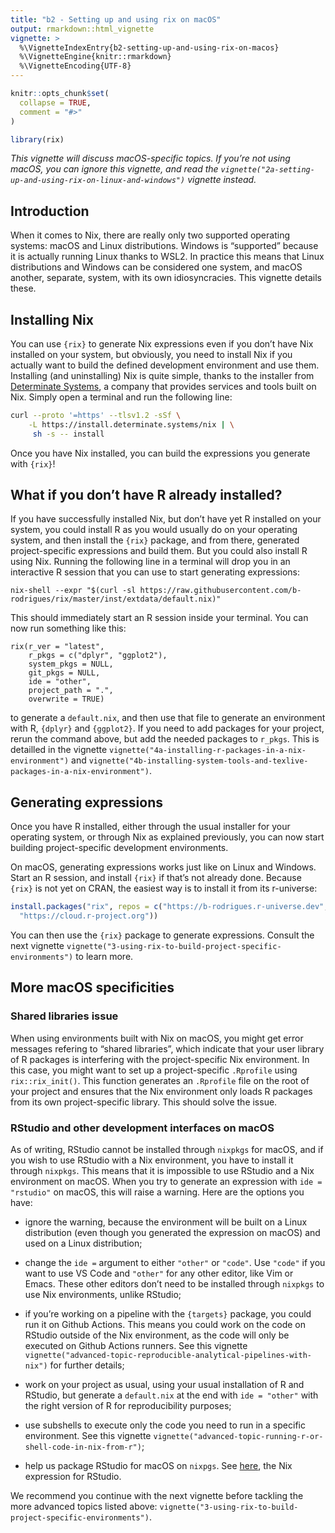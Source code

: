 ```yaml
---
title: "b2 - Setting up and using rix on macOS"
output: rmarkdown::html_vignette
vignette: >
  %\VignetteIndexEntry{b2-setting-up-and-using-rix-on-macos}
  %\VignetteEngine{knitr::rmarkdown}
  %\VignetteEncoding{UTF-8}
---
```


```r
knitr::opts_chunk$set(
  collapse = TRUE,
  comment = "#>"
)
```

```r
library(rix)
```

<!-- WARNING - This vignette is generated by {fusen} from dev/2b-macos.Rmd: do not edit by hand -->

*This vignette will discuss macOS-specific topics. If you're not using macOS, you
can ignore this vignette, and read the 
`vignette("2a-setting-up-and-using-rix-on-linux-and-windows")`
vignette instead.*


## Introduction

When it comes to Nix, there are really only two supported operating systems: macOS
and Linux distributions. Windows is "supported" because it is actually running
Linux thanks to WSL2. In practice this means that Linux distributions and Windows
can be considered one system, and macOS another, separate, system, with its own
idiosyncracies. This vignette details these.


## Installing Nix

You can use `{rix}` to generate Nix expressions even if you don't have Nix installed
on your system, but obviously, you need to install Nix if you actually want to
build the defined development environment and use them. Installing (and uninstalling)
Nix is quite simple, thanks to the installer from
[Determinate
Systems](https://determinate.systems/posts/determinate-nix-installer), a company
that provides services and tools built on Nix. Simply open a terminal and run the following
line:


```sh
curl --proto '=https' --tlsv1.2 -sSf \
    -L https://install.determinate.systems/nix | \
     sh -s -- install
```

Once you have Nix installed, you can build the expressions you generate with `{rix}`!


## What if you don't have R already installed?

If you have successfully installed Nix, but don't have yet R installed on your
system, you could install R as you would usually do on your operating system,
and then install the `{rix}` package, and from there, generated project-specific
expressions and build them. But you could also install R using Nix. Running the
following line in a terminal will drop you in an interactive R session that you
can use to start generating expressions:

```
nix-shell --expr "$(curl -sl https://raw.githubusercontent.com/b-rodrigues/rix/master/inst/extdata/default.nix)"
```

This should immediately start an R session inside your terminal. You can now run
something like this:

```
rix(r_ver = "latest",
    r_pkgs = c("dplyr", "ggplot2"),
    system_pkgs = NULL,
    git_pkgs = NULL,
    ide = "other",
    project_path = ".",
    overwrite = TRUE)
```

to generate a `default.nix`, and then use that file to generate an environment
with R, `{dplyr}` and `{ggplot2}`. If you need to add packages for your project,
rerun the command above, but add the needed packages to `r_pkgs`. This is
detailled in the vignette `vignette("4a-installing-r-packages-in-a-nix-environment")` and
`vignette("4b-installing-system-tools-and-texlive-packages-in-a-nix-environment")`.


## Generating expressions

Once you have R installed, either through the usual installer for your operating
system, or through Nix as explained previously, you can now start building
project-specific development environments.

On macOS, generating expressions works just like on Linux and Windows. Start an
R session, and install `{rix}` if that's not already done. Because `{rix}` is
not yet on CRAN, the easiest way is to install it from its r-universe:


```r
install.packages("rix", repos = c("https://b-rodrigues.r-universe.dev",
  "https://cloud.r-project.org"))
```

You can then use the `{rix}` package to generate expressions. Consult the
next vignette `vignette("3-using-rix-to-build-project-specific-environments")` to learn more.


## More macOS specificities

### Shared libraries issue

When using environments built with Nix on macOS, you might get error messages
refering to "shared libraries", which indicate that your user library of R
packages is interfering with the project-specific Nix environment. In this case,
you might want to set up a project-specific `.Rprofile` using `rix::rix_init()`.
This function generates an `.Rprofile` file on the root of your project and
ensures that the Nix environment only loads R packages from its own
project-specific library. This should solve the issue.


### RStudio and other development interfaces on macOS

As of writing, RStudio cannot be installed through `nixpkgs` for macOS, and if
you wish to use RStudio with a Nix environment, you have to install it through
`nixpkgs`. This means that it is impossible to use RStudio and a Nix environment
on macOS. When you try to generate an expression with `ide =
"rstudio"` on macOS, this will raise a warning. Here are the options you have:

- ignore the warning, because the environment will be built on a Linux
  distribution (even though you generated the expression on macOS) and used on a
  Linux distribution;
- change the `ide =` argument to either `"other"` or `"code"`. Use `"code"` if
  you want to use VS Code and `"other"` for any other editor, like Vim or Emacs.
  These other editors don't need to be installed through `nixpkgs` to use Nix environments,
  unlike RStudio;
- if you're working on a pipeline with the `{targets}` package, you could run it
  on Github Actions. This means you could work on the code on RStudio outside
  of the Nix environment, as the code will only be executed on Github Actions runners. See this
  vignette `vignette("advanced-topic-reproducible-analytical-pipelines-with-nix")` for further details;
- work on your project as usual, using your usual installation of R and RStudio,
  but generate a `default.nix` at the end with `ide = "other"` with the right
  version of R for reproducibility purposes;
- use subshells to execute only the code you need to run in a specific
  environment. See this vignette `vignette("advanced-topic-running-r-or-shell-code-in-nix-from-r")`;

- help us package RStudio for macOS on `nixpgs`. See
  [here](https://github.com/NixOS/nixpkgs/blob/master/pkgs/applications/editors/rstudio/default.nix),
  the Nix expression for RStudio.
  
We recommend you continue with the next vignette before tackling the more advanced
topics listed above: `vignette("3-using-rix-to-build-project-specific-environments")`.

